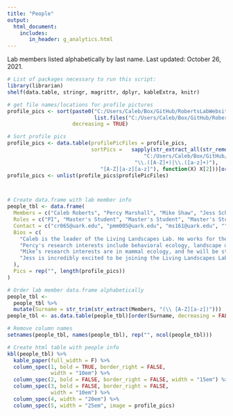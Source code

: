 ```yaml
---
title: "People"
output: 
  html_document:
    includes:
       in_header: g_analytics.html
---
```


Lab members listed alphabetically by last name. Last updated: October 26, 2021.

```r
# List of packages necessary to run this script:
library(librarian)
shelf(data.table, stringr, magrittr, dplyr, kableExtra, knitr)

```

```r

# get file names/locations for profile pictures
profile_pics <- sort(paste0("C:/Users/Caleb/Box/GitHub/RobertsLabWebsite2/images/ProfilePics/",
                            list.files("C:/Users/Caleb/Box/GitHub/RobertsLabWebsite2/images/ProfilePics/")),
                     decreasing = TRUE)

# Sort profile pics
profile_pics <- data.table(profilePicFiles = profile_pics,
                           sortPics =   sapply(str_extract_all(str_remove(str_remove(profile_pics, 
                                            "C:/Users/Caleb/Box/GitHub/RobertsLabWebsite2/images/ProfilePics/ProfilePic_"), 
                                         "\\.([A-Z]+)|\\.([a-z]+)"), 
                              "[A-Z][a-z][a-z]"), function(X) X[2]))[order(sortPics)]
profile_pics <- unlist(profile_pics$profilePicFiles)



# Create data.frame with lab member info
people_tbl <- data.frame(
  Members = c("Caleb Roberts", "Percy Marshall", "Mike Shaw", "Jess Schmit"),
  Roles = c("PI", "Master's Student", "Master's Student", "Master's Student"),
  Contact = c("cr065@uark.edu", "pmm005@uark.edu", "ms161@uark.edu", ""),
  Bios = c(
    "Caleb is the leader of the Living Landscapes Lab. He works for the U.S. Geological Survey as an Assistant Unit Leader at the Arkansas Cooperative Fish & Wildlife Research Unit. Caleb's research interests include ecological resilience, grasslands, landscape ecology, fire, birds, invasive species, plants, community ecology, agroecosystems, complexity theory, and rangelands. Caleb is from western Kentucky, and he enjoys writing, running, reading, cooking, gardening, board games, hiking, and hanging out with his wife, daughter, and cat. ",
    "Percy's research interests include behavioral ecology, landscape dynamics,and conservation ecology. They are specifically interested in the impacts of invasive waterfowl species on both natural ecosystems and private property. Percy's research will focus on cataloging distribution and abundance data on Egyptian Geese within Arkansas. They will be working towards understanding the risks that the waterfowl pose to human and ecological interests and helping better prepare for any management tactics that may be needed in the future. ",
    "Mike’s research interests are in mammal ecology, and he will be studying Eastern Spotted Skunk (Spilogale putorius) in southwest Arkansas. He will be using camera traps to document the presence of Eastern spotted skunk and observe habitat associations. Mike worked in Colorado as a wildlife technician for Colorado Parks and Wildlife and moved to Maryland after his position in Colorado. In Maryland, he worked for county government as a wildlife management specialist. Mike is from eastern Maine, and he enjoys hiking, weightlifting, kayaking, and boardgames.",
    "Jess is incredibly excited to be joining the Living Landscapes Lab as a Masters’ student studying King Rails in Arkansas.  Her research interests are avian and wetland ecology, endangered species, habitat selection and resiliency in relation to climate change. Jess’ project will focus on King Rail breeding,  ecology, distribution and abundance in Arkansas, as well as their site selection and habitat use. She has been working as a wetland bird field technician for the last five years and has been blessed to work with a variety of species. Her last three years of work have been focused on rails, and she loves the challenge of working with these intelligent birds. Jess has a mailing address in Pennsylvania but is hardly home! When she isn’t in the field, she enjoys reading, kayaking, finding great local breakfast places wherever she lives, and hanging out with her husband and cat."
  ),
  Pics = rep("", length(profile_pics))
)

# Order lab member data.frame alphabetically
people_tbl <- 
  people_tbl %>%
  mutate(Surname = str_trim(str_extract(Members, "(\\ [A-Z][a-z])")))
people_tbl <- as.data.table(people_tbl)[order(Surname, decreasing = FALSE)][ , "Surname" := NULL]

# Remove column names
setnames(people_tbl, names(people_tbl), rep("", ncol(people_tbl)))

# Create html table with people info
kbl(people_tbl) %>%
  kable_paper(full_width = F) %>%
  column_spec(1, bold = TRUE, border_right = FALSE, 
              width = "10em") %>%
  column_spec(2, bold = FALSE, border_right = FALSE, width = "15em") %>%
  column_spec(3, bold = FALSE, border_right = FALSE, 
              width = "10em") %>%
  column_spec(4, width = "20em") %>%
  column_spec(5, width = "25em", image = profile_pics)


```